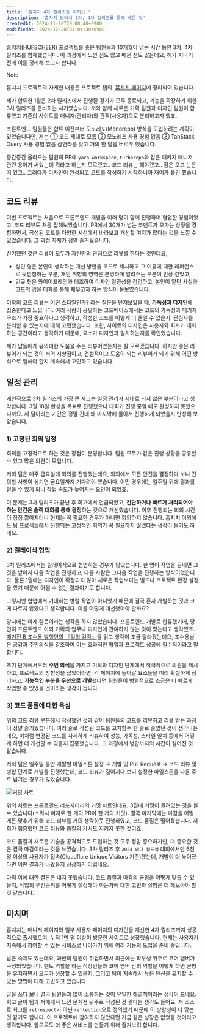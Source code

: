 ```yaml
---
title: '훕치치 4차 릴리즈를 마치고.'
description: '훕치치 팀에서 3차, 4차 릴리즈를 통해 배운 것'
createdAt: 2024-11-10T20:00:40+0900
modifiedAt: 2024-12-28T01:04:30+0900
---
```



<a href="https://hufscheer.com" target="_blank"
   rel="noreferrer noopener">훕치치(HUFSCHEER)</a> 프로젝트를 좋은 팀원들과 10개월이 넘는 시간 동안 3차, 4차 릴리즈를 함께했습니다. 이 과정에서 느낀 점도 많고 배운 점도 많은데요, 해가 지나기 전에 이를 정리해 보고자 합니다.

> [!NOTE]
> 훕치치 프로젝트의 자세한 내용은 프로젝트 탭의 <span>&nbsp;<a href="/projects/2024-hufscheer" target="_blank" rel="noreferrer noopener">훕치치 페이지</a></span>에 정리되어 있습니다.

제가 합류한 1월은 2차 릴리즈에서 진행된 경기가 모두 종료되고, 기능을 확장하기 위한 3차 릴리즈를 준비하는 시기였습니다. 저와 함께 새로운 기획 팀원과 디자인 팀원이 합류했고 기존의 사이트를 매니저(관리자)와 관객(사용자)으로 분리하고자 했죠.

프론트엔드 팀원들은 합류 이전부터 모노레포(Monorepo) 방식을 도입하려는 계획이 있었습니다만, 저는 ① 코드 제대로 모름 ② 모노레포 사용 경험 없음 ③ TanStack Query 사용 경험 없음 삼연타를 맞고 거의 한 달을 버로우 했습니다.

중간중간 올라오는 팀원의 PR에 `yarn workspace`, `turborepo`와 같은 패키지 매니저 관련 용어가 써있는데 뭐라고 하는지 모르겠고.. 코드 리뷰는 해야겠고.. 잠은 오고 눈은 떠 있고.. 그러다가 디자인이 완성되고 코드를 작성하기 시작하니까 재미가 붙긴 했습니다.

## 코드 리뷰
이번 프로젝트는 처음으로 프론트엔드 개발을 여러 명이 함께 진행하며 협업한 경험이었고, 코드 리뷰도 처음 접해보았습니다. PR에서 30개가 넘는 코멘트가 오가는 상황을 경험하면서, 작성된 코드를 다양한 시선에서 바라보고 개선할 여지가 많다는 것을 느낄 수 있었습니다. 그 과정 자체가 정말 즐거웠습니다.

신기했던 것은 리뷰어 모두가 자신만의 관점으로 리뷰를 한다는 것인데요,
- 성민 형은 본인이 생각하는 개선 방안을 코드로 제시하고 그 이유에 대한 래퍼런스로 뒷받침하는 부분, 개인 취향의 영역은 분명하게 알려주는 부분이 인상 깊었고,
- 민규 형은 와이어프레임과 대조하여 디자인 일관성을 점검하고, 본인이 알던 사실과 코드의 갭을 대화를 통해 채우고자 하는 방식이 돋보였습니다.

이학의 코드 리뷰는 어떤 스타일인가? 라는 질문을 던져보았을 때, **가독성과 디자인**에 집중한다고 느낍니다. 여러 사람이 공유하는 코드베이스에서는 코드의 가독성과 패키지 구조가 가장 중요하다고 생각하고, 작성한 코드를 어떻게 더 줄일 수 있을지. 관심사를 분리할 수 있는지에 대해 고민했습니다. 또한, 사이트의 디자인은 사용자와 회사가 대화하는 공간이라고 생각하기 때문에, 요소가 디자인과 일치하는지를 확인했습니다.

제가 남들에게 유의미한 도움을 주는 리뷰어였는지는 잘 모르겠습니다. 하지만 좋은 리뷰어가 되는 것이 저의 지향점이고, 건설적이고 도움이 되는 리뷰어가 되기 위해 어떤 방식으로 일해야 할지 계속해서 고민하고 있습니다.

## 일정 관리
개인적으로 3차 릴리즈의 가장 큰 사고는 일정 관리가 제대로 되지 않은 부분이라고 생각합니다. 3월 18일 완성을 목표로 진행했으나 대회가 진행 중일 때도 완성하지 못했으니까요. 세 달이라는 기간은 정말 긴데 왜 마지막에 몰아서 진행하게 되었을지 반성해 보았습니다.

### 1) 고정된 회의 일정

회의를 고정적으로 하는 것은 장점이 분명합니다. 팀원 모두가 같은 진행 상황을 공유할 수 있고 많은 의견이 모입니다.

저희 팀은 매주 금요일에 회의를 진행했는데요, 회의에서 모든 안건을 결정하다 보니 건의할 사항이 생기면 금요일까지 기다려야 했습니다. 어떤 경우에는 일주일 뒤에 결과를 얻을 수 있게 되니 작업 속도가 늦어지는 요인이 되었죠.

이 문제는 3차 릴리즈가 끝난 후 회고에서 언급되었고, **간단하거나 빠르게 처리되어야 하는 안건은 슬랙 대화를 통해 결정**하는 것으로 개선했습니다. 이후 진행되는 회의 시간이 점점 짧아지더니 현재는 꼭 필요한 경우가 아니면 회의하지 않습니다. 훕치치 이외에도 팀 프로젝트에서 진행되는 고정적인 회의가 꼭 필요하지 않겠다는 생각이 들기도 하네요.

### 2) 릴레이식 협업

3차 릴리즈에서는 릴레이식으로 협업하는 경우가 많았습니다. 한 명이 작업을 끝내면 그것을 받아서 다음 작업을 진행하고, 다음 사람은 그다음 작업을 진행하는 방식이었습니다. 물론 1월에는 디자인이 확정되지 않아 새로운 작업보다는 빌드나 프로젝트 환경 설정을 했기 때문에 어쩔 수 없는 결과이기도 합니다.

그렇지만 협업에서 기대하는 병렬 작업이 아니었기 때문에 결국 혼자 개발하는 것과 크게 다르지 않았다고 생각합니다. 이를 어떻게 개선했어야 할까요?

당시에는 이게 잘못이라는 생각을 하지 않았습니다. 프론트엔드 개발로 합류했기에, 당연히 프론트엔드 이외 기획의 업무나 디자인에 관여하지 않는 것이 맞는다고 생각했죠. <a href="https://magazine-b.com/product/detail.html?product_no=389" target="_blank" rel="noreferrer noopener">매거진 B 조수용 발행인의 『일의 감각』</a>을 읽고 생각이 조금 달라졌는데요, 조수용님은 공감과 주인의식을 강조하며 이는 효과적인 협업과 프로젝트 성공에 필수적이라고 말합니다.

초기 단계에서부터 **주인 의식**을 가지고 기획과 디자인 단계에서 적극적으로 의견을 제시하고, 프로젝트의 방향성을 잡았더라면. 각 페이지에 들어갈 요소들을 미리 확실하게 정리하고, **기능적인 부분을 우선으로 개발**했다면 팀원들이 병렬적으로 조금은 더 빠르게 작업할 수 있었을 것이라는 생각이 듭니다.

### 3) 코드 품질에 대한 욕심

위의 코드 리뷰 부분에서 작성했던 것과 같이 팀원들의 코드를 리뷰하고 리뷰 받는 과정이 정말 즐거웠습니다. 여러 줄로 작성된 코드를 고차함수 한 줄로 줄였던 것이 생각나는데요, 이처럼 변경된 코드를 자세하게 리뷰하여 성능, 가독성, 스타일 일치 등에서 어떻게 하면 더 개선할 수 있을지 집중했습니다. 그 과정에서 병합까지의 시간이 길어진 것 같습니다.

저희 팀은 일주일 동안 개발할 마일스톤 설정 → 개발 및 Pull Request → 코드 리뷰 및 병합 단계로 개발을 진행했는데, 코드 리뷰가 길어지다 보니 설정한 마일스톤을 다음 주로 넘기는 경우가 많았습니다.

![커밋 차트](https://hstatic.haklee.me/content/articles/2024-11-hufscheer-reflection/commit-chart.png)

위의 차트는 프론트엔드 리포지터리의 커밋 차트인데요, 3월에 커밋이 몰려있는 것을 볼 수 있습니다(스쿼시 머지로 한 개의 PR이 한 개의 커밋). 결국 마지막에는 마감을 어떻게든 맞추기 위해 코드 리뷰를 거의 생략하듯 진행하였고, 코드 품질은 떨어졌습니다. 저희가 집중했던 코드 리뷰와 품질의 가치도 지키지 못한 것이죠.

코드 품질과 새로운 기술을 공격적으로 도입하는 것 모두 정말 중요하지만, 더 중요한 것은 결국 마감이라는 것을 느꼈습니다. 3차 릴리즈 후 `2024 외대 월드컵` 대회에서만 6천명 이상의 사용자가 접속(Cloudflare Unique Visitors 기준)했는데, 개발이 더 늦어졌다면 어떤 결과가 나왔을지 상상하기 어렵네요.

아직 이에 대한 결론은 내지 못했습니다. 코드 품질과 마감의 균형을 어떻게 맞출 수 있을지, 작업의 우선순위를 어떻게 설정해야 하는가에 대한 고민과 실험은 더 해보아야 할 것 같습니다.

## 마치며
훕치치는 매니저 페이지와 일부 사용자 페이지의 디자인을 개선한 4차 릴리즈까지 성공적으로 출시했으며, 누적 1만 명 이상이 방문한 사이트로 성장했습니다. 현재는 사용자가 지속해서 참여할 수 있는 서비스로 나아가기 위해 여러 기능의 도입을 준비 중입니다.

남은 숙제도 있는데요, 과반의 팀원이 취업하면서 최근에는 학부생 위주로 코어 멤버가 구성되었습니다. 멘토 역할을 하는 직장인들과 코어 멤버 간의 역할을 어떻게 하면 균형을 유지하면서 모두가 성장할 수 있을지, 그리고 팀이 지속해서 높은 텐션을 유지할 수 있는 방법에 대해 고민하고 있습니다.

글을 쓰다 보니 결국 팀원들과 많이 소통하는 것이 유일한 해결책이라는 생각이 드네요. 회고 글이 팀과 저에게서 느낀 문제점 위주로 작성된 것 같다는 생각도 들어요. 저 스스로 회고를 `retrospect`가 아닌 `reflection`으로 정의했기 때문에 이 방향성이 더 맞는 것 같기도 합니다. 이 프로젝트에 참여하지 않았다면 지금 같은 성장은 없었을 것이라고 생각합니다. 앞으로도 더 좋은 서비스를 만들기 위해 즐겨보려 합니다.